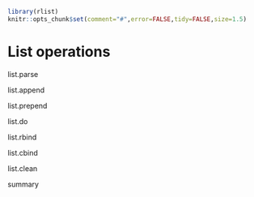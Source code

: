 <!--
%\VignetteEngine{knitr}
%\VignetteIndexEntry{List operations}
-->

```r
library(rlist)
knitr::opts_chunk$set(comment="#",error=FALSE,tidy=FALSE,size=1.5)
```

# List operations

list.parse

list.append

list.prepend

list.do

list.rbind

list.cbind

list.clean

summary
